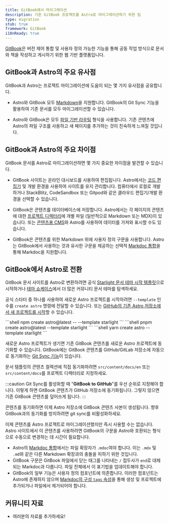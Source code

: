 ```yaml
---
title: GitBook에서 마이그레이션
description: 기존 GitBook 프로젝트를 Astro로 마이그레이션하기 위한 팁
type: migration
stub: true
framework: GitBook
i18nReady: true
---
```



[GitBook](https://gitbook.com)은 버전 제어 통합 및 사용자 정의 가능한 기능을 통해 공동 작업 방식으로 문서와 책을 작성하고 게시하기 위한 웹 기반 플랫폼입니다.

## GitBook과 Astro의 주요 유사점

GitBook과 Astro는 프로젝트 마이그레이션에 도움이 되는 몇 가지 유사점을 공유합니다.

- Astro와 GitBook 모두 [Markdown](/ko/guides/markdown-content/)을 지원합니다. GitBook의 Git Sync 기능을 활용하여 기존 문서를 모두 마이그레이션할 수 있습니다.

- Astro와 GitBook은 모두 [파일 기반 라우팅](/ko/guides/routing/) 형식을 사용합니다. 기존 콘텐츠에 Astro의 파일 구조를 사용하고 새 페이지를 추가하는 것이 친숙하게 느껴질 것입니다.

## GitBook과 Astro의 주요 차이점

GitBook 문서를 Astro로 마이그레이션하면 몇 가지 중요한 차이점을 발견할 수 있습니다.

- GitBook 사이트는 온라인 대시보드를 사용하여 편집됩니다. Astro에서는 [코드 편집기](/ko/editor-setup/) 및 개발 환경을 사용하여 사이트를 유지 관리합니다. 컴퓨터에서 로컬로 개발하거나 StackBlitz, CodeSandbox 또는 Gitpod와 같은 클라우드 편집기/개발 환경을 선택할 수 있습니다.

- GitBook은 콘텐츠를 데이터베이스에 저장합니다. Astro에서는 각 페이지의 콘텐츠에 대한 [프로젝트 디렉터리](/ko/basics/project-structure/)에 개별 파일 (일반적으로 Markdown 또는 MDX)이 있습니다. 또는 [콘텐츠용 CMS](/ko/guides/cms/)와 Astro를 사용하여 데이터를 가져와 표시할 수도 있습니다.

- GitBook은 콘텐츠를 위한 Markdown 위에 사용자 정의 구문을 사용합니다. Astro는 GitBook에서 사용하는 것과 유사한 구문을 제공하는 선택적 [Markdoc 통합](/ko/guides/integrations-guide/markdoc/)을 통해 Markdoc을 지원합니다.

## GitBook에서 Astro로 전환

GitBook 문서 사이트를 Astro로 변환하려면 공식 [Starlight 문서 테마 시작 템플릿](https://starlight.astro.build)으로 시작하거나 [테마 쇼케이스](https://astro.build/themes?search=&categories%5B%5D=docs)에서 더 많은 커뮤니티 문서 테마를 탐색하세요.

공식 스타터 중 하나를 사용하여 새로운 Astro 프로젝트를 시작하려면 `--template` 인수를 `create astro` 명령에 전달할 수 있습니다. 또는 [GitHub의 기존 Astro 저장소에서 새 프로젝트를 시작](/ko/install/auto/#시작-템플릿)할 수 있습니다.

  <PackageManagerTabs>
    <Fragment slot="npm">
    ```shell
    npm create astro@latest -- --template starlight
    ```
    </Fragment>
    <Fragment slot="pnpm">
    ```shell
    pnpm create astro@latest --template starlight
    ```
    </Fragment>
    <Fragment slot="yarn">
    ```shell
    yarn create astro --template starlight
    ```
    </Fragment>
  </PackageManagerTabs>

새로운 Astro 프로젝트가 생기면 기존 GitBook 콘텐츠를 새로운 Astro 프로젝트에 동기화할 수 있습니다. GitBook에는 GitBook 콘텐츠를 GitHub/GitLab 저장소에 자동으로 동기화하는 [Git Sync 기능](https://docs.gitbook.com/product-tour/git-sync)이 있습니다.

문서 템플릿의 콘텐츠 컬렉션에 직접 동기화하려면 `src/content/docs/en` 또는 `src/content/docs`를 프로젝트 디렉터리로 지정하세요.

:::caution
Git Sync를 활성화할 때 "**GitBook to GitHub**"를 우선 순위로 지정해야 합니다. 이렇게 하면 GitBook 콘텐츠가 GitHub 저장소에 동기화됩니다. 그렇지 않으면 기존 GitBook 콘텐츠를 덮어쓰게 됩니다.
:::

콘텐츠를 동기화하면 이제 Astro 저장소에 GitBook 콘텐츠 사본이 생성됩니다. 향후 GitBook과의 동기화를 방지하려면 git sync를 비활성화하세요.

이제 콘텐츠를 Astro 프로젝트로 마이그레이션했지만 즉시 사용할 수는 없습니다. Astro 사이트에서 이 콘텐츠를 사용하려면 GitBook의 구문을 Astro와 호환되는 형식으로 수동으로 변경하는 데 시간이 필요합니다.

- Astro의 [Markdoc 통합](/ko/guides/integrations-guide/markdoc/)에서는 파일 확장자가 `.mdoc`여야 합니다. 이는 `.mdx` 및 `.md`와 같은 다른 Markdown 확장과의 충돌을 피하기 위한 것입니다.
- GitBook 구문은 GitBook 파일에서 닫는 태그를 나타내는 `/` 접두사가 `end`로 대체되는 Markdoc과 다릅니다. 파일 전체에서 이 표기법을 업데이트해야 합니다.
- GitBook의 일부 기능은 사용자 정의 컴포넌트에 의존합니다. 이러한 컴포넌트는 Astro에 존재하지 않으며 [Markdoc의 구성 `tags` 속성](/ko/guides/integrations-guide/markdoc/#astro-컴포넌트를-markdoc-태그로-사용)을 통해 생성 및 프로젝트에 추가되거나 파일에서 제거되어야 합니다.

## 커뮤니티 자료

- 여러분의 자료를 추가하세요!
